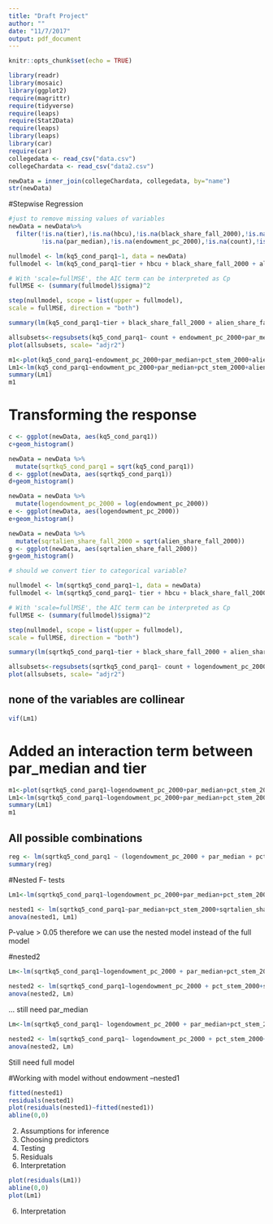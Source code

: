```yaml
---
title: "Draft Project"
author: ""
date: "11/7/2017"
output: pdf_document
---
```



```r
knitr::opts_chunk$set(echo = TRUE)
```

```r
library(readr)
library(mosaic)
library(ggplot2)
require(magrittr)
require(tidyverse)
require(leaps)
require(Stat2Data)
require(leaps)
library(leaps)
library(car)
require(car)
collegedata <- read_csv("data.csv")
collegeChardata <- read_csv("data2.csv")
```

```r
newData = inner_join(collegeChardata, collegedata, by="name")
str(newData)

```



#Stepwise Regression

```r
#just to remove missing values of variables 
newData = newData%>%
  filter(!is.na(tier),!is.na(hbcu),!is.na(black_share_fall_2000),!is.na(alien_share_fall_2000),!is.na(pct_stem_2000),
         !is.na(par_median),!is.na(endowment_pc_2000),!is.na(count),!is.na(kq5_cond_parq1))

nullmodel <- lm(kq5_cond_parq1~1, data = newData)
fullmodel <- lm(kq5_cond_parq1~tier + hbcu + black_share_fall_2000 + alien_share_fall_2000 + pct_stem_2000 + par_median + endowment_pc_2000 + count, data = newData)

# With 'scale=fullMSE', the AIC term can be interpreted as Cp
fullMSE <- (summary(fullmodel)$sigma)^2

step(nullmodel, scope = list(upper = fullmodel),
scale = fullMSE, direction = "both")
```

```r
summary(lm(kq5_cond_parq1~tier + black_share_fall_2000 + alien_share_fall_2000 + pct_stem_2000 + par_median + endowment_pc_2000, data = newData))
```



```r
allsubsets<-regsubsets(kq5_cond_parq1~ count + endowment_pc_2000+par_median+pct_stem_2000+alien_share_fall_2000+ black_share_fall_2000 +hbcu+ tier, data= newData)
plot(allsubsets, scale= "adjr2")
```

```r
m1<-plot(kq5_cond_parq1~endowment_pc_2000+par_median+pct_stem_2000+alien_share_fall_2000+ black_share_fall_2000+ tier, data= newData)
Lm1<-lm(kq5_cond_parq1~endowment_pc_2000+par_median+pct_stem_2000+alien_share_fall_2000+ black_share_fall_2000+ tier, data= newData)
summary(Lm1)
m1
```



# Transforming the response

```r
c <- ggplot(newData, aes(kq5_cond_parq1))
c+geom_histogram()

newData = newData %>%
  mutate(sqrtkq5_cond_parq1 = sqrt(kq5_cond_parq1))
d <- ggplot(newData, aes(sqrtkq5_cond_parq1))
d+geom_histogram()

newData = newData %>%
  mutate(logendowment_pc_2000 = log(endowment_pc_2000))
e <- ggplot(newData, aes(logendowment_pc_2000))
e+geom_histogram()

newData = newData %>%
  mutate(sqrtalien_share_fall_2000 = sqrt(alien_share_fall_2000))
g <- ggplot(newData, aes(sqrtalien_share_fall_2000))
g+geom_histogram()

# should we convert tier to categorical variable?


```


```r
nullmodel <- lm(sqrtkq5_cond_parq1~1, data = newData)
fullmodel <- lm(sqrtkq5_cond_parq1~ tier + hbcu + black_share_fall_2000 + alien_share_fall_2000 + pct_stem_2000 + par_median + endowment_pc_2000 + count, data = newData)

# With 'scale=fullMSE', the AIC term can be interpreted as Cp
fullMSE <- (summary(fullmodel)$sigma)^2

step(nullmodel, scope = list(upper = fullmodel),
scale = fullMSE, direction = "both")
```


```r
summary(lm(sqrtkq5_cond_parq1~tier + black_share_fall_2000 + alien_share_fall_2000 + pct_stem_2000 + par_median + endowment_pc_2000, data = newData))
```


```r
allsubsets<-regsubsets(sqrtkq5_cond_parq1~ count + logendowment_pc_2000+par_median+pct_stem_2000+sqrtalien_share_fall_2000+ black_share_fall_2000 +hbcu+ tier, data=newData)
plot(allsubsets, scale= "adjr2")

```

## none of the variables are collinear
```r
vif(Lm1)
```

# Added an interaction term between par_median and tier

```r
m1<-plot(sqrtkq5_cond_parq1~logendowment_pc_2000+par_median+pct_stem_2000+sqrtalien_share_fall_2000+ black_share_fall_2000+ tier +par_median*tier, data= newData)
Lm1<-lm(sqrtkq5_cond_parq1~logendowment_pc_2000+par_median+pct_stem_2000+sqrtalien_share_fall_2000+ black_share_fall_2000+ tier +par_median*tier, data= newData)
summary(Lm1)
m1
```


## All possible combinations
```r
reg <- lm(sqrtkq5_cond_parq1 ~ (logendowment_pc_2000 + par_median + pct_stem_2000+sqrtalien_share_fall_2000+black_share_fall_2000+tier)^4, data=newData)
summary(reg)
```


#Nested F- tests
```r
Lm1<-lm(sqrtkq5_cond_parq1~logendowment_pc_2000+par_median+pct_stem_2000+sqrtalien_share_fall_2000+ black_share_fall_2000+ tier +par_median*tier, data= newData)

nested1 <- lm(sqrtkq5_cond_parq1~par_median+pct_stem_2000+sqrtalien_share_fall_2000+ black_share_fall_2000+ tier +par_median*tier, data= newData)
anova(nested1, Lm1)
```
P-value > 0.05 therefore we can use the nested model instead of the full model 

#nested2  
```r
Lm<-lm(sqrtkq5_cond_parq1~logendowment_pc_2000 + par_median+pct_stem_2000+sqrtalien_share_fall_2000+ black_share_fall_2000+ tier +par_median*tier, data= newData)

nested2 <- lm(sqrtkq5_cond_parq1~logendowment_pc_2000 + pct_stem_2000+sqrtalien_share_fall_2000+ black_share_fall_2000 + tier, data= newData)
anova(nested2, Lm)
```
... still need par_median

```r
Lm<-lm(sqrtkq5_cond_parq1~ logendowment_pc_2000 + par_median+pct_stem_2000+sqrtalien_share_fall_2000+ black_share_fall_2000+ tier +par_median*tier, data= newData)

nested2 <- lm(sqrtkq5_cond_parq1~ logendowment_pc_2000 + pct_stem_2000+sqrtalien_share_fall_2000+ black_share_fall_2000 + par_median, data= newData)
anova(nested2, Lm)
```
Still need full model 



#Working with model without endowment --nested1
```r
fitted(nested1)
residuals(nested1)
plot(residuals(nested1)~fitted(nested1))
abline(0,0)
```



2. Assumptions for inference
3. Choosing predictors
4. Testing 
5. Residuals
6. Interpretation  


```r
plot(residuals(Lm1))
abline(0,0)
plot(Lm1)
```
6. Interpretation 


